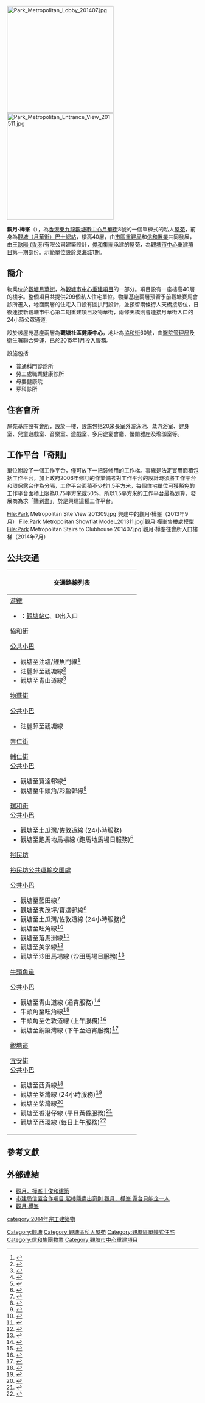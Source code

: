 {{Infobox_housinghk 
| name = 觀月·樺峯 <br> Park Metropolitan
| logo= [[File:Park_Metropolitan.jpg|250px]]
| photo = Park Metropolitan 201405.jpg
| phototitle =  觀月·樺峯
| address= {{HK}}[[九龍|九龍]][[觀塘|觀塘]][[月華街|月華街]]8號
| lot= 
| developer= [[市建局|市建局]]、[[信和置業|信和置業]]
| manager= 信和物業管理有限公司
| use = 住宅
| blocknumber = 1
| floor_area = 
| floornumber = 40
| yearofcompletion = 2014年7月<ref>{{cite news|url=http://hk.centadata.com/tfs_centadata/Pih2Sln/TransactionHistory.aspx?code=EWPPWKPEPK&type=1&info=basicinfo | title=觀月‧樺峰入伙日期 |publisher=[[中原地產|中原地產]] |date= }}{{zh-hant}}</ref>
| former = [[觀塘（月華街）巴士總站|觀塘（月華街）巴士總站]]
| website = http://www.parkmetropolitan.hk/tc/index.php
}}
[[File:Park_Metropolitan_Lobby_201407.jpg|280px]]
[[File:Park_Metropolitan_Entrance_View_201511.jpg|280px]]

'''觀月·樺峯'''（{{lang-en|Park Metropolitan}}），為[[香港|香港]][[東九龍|東九龍]][[觀塘市中心|觀塘市中心]][[月華街|月華街]]8號的一個單棟式的私人[[屋苑|屋苑]]，前身為[[觀塘（月華街）巴士總站|觀塘（月華街）巴士總站]]，樓高40層，由[[市區重建局|市區重建局]]和[[信和置業|信和置業]]共同發展，由[[王歐陽_(香港)|王歐陽 (香港)]]有限公司建築設計，[[俊和集團|俊和集團]]承建的屋苑，為[[觀塘市中心重建項目|觀塘市中心重建項目]]第一期部份。示範單位設於[[奧海城|奧海城]]1期。

== 簡介 ==
物業位於[[觀塘|觀塘]][[月華街|月華街]]，為[[觀塘市中心重建項目|觀塘市中心重建項目]]的一部分。項目設有一座樓高40層的樓宇。整個項目共提供299個私人住宅單位。物業基座兩層預留予前觀塘賽馬會診所遷入，地面兩層的住宅入口設有圓拱門設計，並預留兩條行人天橋接駁位，日後連接新觀塘市中心第二期重建項目及物華街，兩條天橋則會連接月華街入口的24小時公眾通道。

設於該屋苑基座兩層為'''觀塘社區健康中心'''，地址為[[協和街|協和街]]60號，由[[醫院管理局|醫院管理局]]及[[衞生署_(香港)|衛生署]]聯合營運，已於2015年1月投入服務。

;設施包括
*普通科門診診所
*勞工處職業健康診所
*母嬰健康院
*牙科診所

==住客會所==
屋苑基座設有[[會所|會所]]，設於一樓，設施包括20米長室外游泳池、蒸汽浴室、健身室、兒童遊戲室、音樂室、遊戲室、多用途宴會廳、優閒雅座及瑜珈室等。

== 工作平台「奇則」 ==
單位附設了一個工作平台，僅可放下一把裝修用的工作梯。事緣是法定實用面積包括工作平台，加上政府2006年修訂的作業備考對工作平台的設計時須將工作平台和環保露台作為分隔，工作平台面積不少於1.5平方米，每個住宅單位可獲豁免的工作平台面積上限為0.75平方米或50%，所以1.5平方米的工作平台最為划算，發展商為求「賺到盡」，於是興建這種工作平台。

<gallery>
File:Park Metropolitan Site View 201309.jpg|興建中的觀月·樺峯（2013年9月）
File:Park Metropolitan Showflat Model_201311.jpg|觀月·樺峯售樓處模型
File:Park Metropolitan Stairs to Clubhouse 201407.jpg|觀月·樺峯往會所入口樓梯（2014年7月）
</gallery>

== 公共交通 ==
{| class="mw-collapsible mw-collapsed wikitable" style="background:white; margin: 0 auto; width: auto;" 
! 交通路線列表
|-
|
;[[港鐵|港鐵]]
*{{港鐵路線標誌|KTL}}：[[觀塘站|觀塘站]]C、D出入口
;[[協和街|協和街]]
{{九龍新界巴士簡單列表|23|26M|89|89B|93A|213B}}{{過海隧道巴士簡單列表|601|601P}}{{九龍專線小巴簡單列表|22A|59}}{{新界專線小巴簡單列表|19S}}
;[[香港小型巴士|公共小巴]]
*觀塘至油塘/鯉魚門線<ref>{{Cite web |url=http://www.16seats.net/chi/rmb/r_k14.html |title=觀塘協和街　—　油塘及鯉魚門 |access-date=2016-12-17 |archive-date=2017-01-09 |archive-url=https://web.archive.org/web/20170109232510/http://www.16seats.net/chi/rmb/r_k14.html |dead-url=no }}</ref>
*油麗邨至觀塘線<ref>{{Cite web |url=http://www.16seats.net/chi/rmb/r_k21.html |title=油麗邨　—　觀塘物華街 |access-date=2016-12-17 |archive-date=2017-03-05 |archive-url=https://web.archive.org/web/20170305030516/http://www.16seats.net/chi/rmb/r_k21.html |dead-url=no }}</ref>
*觀塘至青山道線<ref>{{Cite web |url=http://www.16seats.net/chi/rmb/r_k02.html |title=觀塘協和街　—　青山道香港紗廠 |access-date=2016-12-17 |archive-date=2016-10-26 |archive-url=https://web.archive.org/web/20161026155503/http://www.16seats.net/chi/rmb/r_k02.html |dead-url=no }}</ref>
;[[物華街|物華街]]
{{九龍新界巴士簡單列表|14B|23M|28B|89X|N293}}{{九龍專線小巴簡單列表|22A|23}}
;[[香港小型巴士|公共小巴]]
*油麗邨至觀塘線
;[[崇仁街|崇仁街]]
{{九龍專線小巴簡單列表|56}}
;[[輔仁街|輔仁街]]
;[[香港小型巴士|公共小巴]]
*觀塘至寶達邨線<ref>{{Cite web |url=http://www.16seats.net/chi/rmb/r_k45.html |title=觀塘瑞和街街市　—　寶達邨 |access-date=2016-12-17 |archive-date=2017-01-07 |archive-url=https://web.archive.org/web/20170107231352/http://www.16seats.net/chi/rmb/r_k45.html |dead-url=no }}</ref>
*觀塘至牛頭角/彩盈邨線<ref>{{Cite web |url=http://www.16seats.net/chi/rmb/r_k23.html |title=觀塘瑞和街街市　—　牛頭角 |access-date=2016-12-17 |archive-date=2017-01-11 |archive-url=https://web.archive.org/web/20170111125851/http://www.16seats.net/chi/rmb/r_k23.html |dead-url=no }}</ref>
;[[瑞和街|瑞和街]]
;[[香港小型巴士|公共小巴]]
*觀塘至土瓜灣/佐敦道線 (24小時服務)
*觀塘至跑馬地馬場線 (跑馬地馬場日服務)<ref>{{Cite web |url=http://www.16seats.net/chi/rmb/r_kh11.html |title=觀塘協和街　＞　跑馬地馬場 |access-date=2016-12-17 |archive-url=https://web.archive.org/web/20161020043513/http://www.16seats.net/chi/rmb/r_kh11.html |archive-date=2016-10-20 |dead-url=yes }}</ref>
;[[裕民坊|裕民坊]]
{{九龍新界巴士簡單列表|1A|13D|13M|13P|14B|16M|23M|28B|89|89B|89X|95M|889|N293}}{{過海隧道巴士簡單列表|606|606A|606X|619|641|N619}}
;[[裕民坊公共運輸交匯處|裕民坊公共運輸交匯處]]
{{九龍新界巴士簡單列表|3D|16M|17|28S|N3D}}{{過海隧道巴士簡單列表|101|101R|101X|111R}}
{{九龍專線小巴簡單列表|22A|22M|23|23B|23M|34M|34S|36A|50|63}}{{新界專線小巴簡單列表|10M|13|501S}}
;[[香港小型巴士|公共小巴]]
*觀塘至藍田線<ref>{{Cite web |url=http://www.16seats.net/chi/rmb/r_k60.html |title=觀塘市中心　—　藍田 |access-date=2016-12-17 |archive-url=https://web.archive.org/web/20170111065106/http://www.16seats.net/chi/rmb/r_k60.html |archive-date=2017-01-11 |dead-url=yes }}</ref>
*觀塘至秀茂坪/寶達邨線<ref>{{Cite web |url=http://www.16seats.net/chi/rmb/r_k44.html |title=觀塘市中心　—　秀茂坪 |access-date=2016-12-17 |archive-date=2017-01-07 |archive-url=https://web.archive.org/web/20170107231205/http://www.16seats.net/chi/rmb/r_k44.html |dead-url=no }}</ref>
*觀塘至土瓜灣/佐敦道線 (24小時服務)<ref>{{Cite web |url=http://www.16seats.net/chi/rmb/r_k12.html |title=觀塘同仁街　—　佐敦道上海街 |access-date=2016-12-17 |archive-date=2017-01-09 |archive-url=https://web.archive.org/web/20170109070520/http://www.16seats.net/chi/rmb/r_k12.html |dead-url=no }}</ref>
*觀塘至旺角線<ref>{{Cite web |url=http://www.16seats.net/chi/rmb/r_k31.html |title=觀塘同仁街　—　旺角先達廣場／奧運站 |access-date=2016-12-17 |archive-date=2016-10-24 |archive-url=https://web.archive.org/web/20161024124234/http://www.16seats.net/chi/rmb/r_k31.html |dead-url=no }}</ref>
*觀塘至落馬洲線<ref>{{Cite web |url=http://www.16seats.net/chi/rmb/r_kn77.html |title=觀塘同仁街　—　落馬洲 |access-date=2016-12-17 |archive-date=2016-10-09 |archive-url=https://web.archive.org/web/20161009095632/http://www.16seats.net/chi/rmb/r_kn77.html |dead-url=no }}</ref>
*觀塘至美孚線<ref>{{Cite web |url=http://www.16seats.net/chi/rmb/r_k64.html |title=觀塘協和街　—　美孚 |access-date=2016-12-17 |archive-url=https://web.archive.org/web/20170205092419/http://www.16seats.net/chi/rmb/r_k64.html |archive-date=2017-02-05 |dead-url=yes }}</ref>
*觀塘至沙田馬場線 (沙田馬場日服務)<ref>{{Cite web |url=http://www.16seats.net/chi/rmb/r_kn89.html |title=觀塘協和街　—　沙田馬場 |access-date=2016-12-17 |archive-date=2016-10-19 |archive-url=https://web.archive.org/web/20161019213433/http://www.16seats.net/chi/rmb/r_kn89.html |dead-url=no }}</ref>
;[[牛頭角道|牛頭角道]]
{{九龍新界巴士簡單列表|13D|13M|14B|23M|28B|89|89B|95M|N293}}{{過海隧道巴士簡單列表|101|101X|606|606A|606X|619|641|N619}}
{{九龍專線小巴簡單列表|35|56|62S|90B}}{{新界專線小巴簡單列表|104|501S}}
{{新界居民巴士簡單列表|NR505}}
;[[香港小型巴士|公共小巴]]
*觀塘至青山道線 (通宵服務)<ref>{{Cite web |url=http://www.16seats.net/chi/rmb/r_k22.html |title=觀塘及黃大仙　—　青山道 |access-date=2016-12-17 |archive-date=2016-09-27 |archive-url=https://web.archive.org/web/20160927232923/http://www.16seats.net/chi/rmb/r_k22.html |dead-url=no }}</ref>
*牛頭角至旺角線<ref>{{Cite web |url=http://www.16seats.net/chi/rmb/r_k24.html |title=牛頭角站　—　旺角登打士街 |access-date=2016-12-17 |archive-date=2017-01-17 |archive-url=https://web.archive.org/web/20170117045640/http://16seats.net/chi/rmb/r_k24.html |dead-url=no }}</ref>
*牛頭角至佐敦道線 (上午服務)<ref>{{Cite web |url=http://www.16seats.net/chi/rmb/r_k56.html |title=牛頭角站　—　佐敦道吳松街 |access-date=2016-12-17 |archive-date=2017-01-08 |archive-url=https://web.archive.org/web/20170108135919/http://www.16seats.net/chi/rmb/r_k56.html |dead-url=yes }}</ref>
*觀塘至銅鑼灣線 (下午至通宵服務)<ref>{{Cite web |url=http://www.16seats.net/chi/rmb/r_kh01.html |title=銅鑼灣鵝頸橋　—　牛頭角及觀塘 |access-date=2016-12-17 |archive-date=2016-09-27 |archive-url=https://web.archive.org/web/20160927232928/http://www.16seats.net/chi/rmb/r_kh01.html |dead-url=no }}</ref>
;[[觀塘道|觀塘道]]
{{九龍新界巴士簡單列表|1A|3D|5R|6P|11B|11C|11D|11X|14|14X|15|15A|15X|16|17|23M|33B|38|38P|40|40A|40P|42C|61R|62P|62X|69C|74C|74D|74E|74F|74P|74X|80|80P|80X|83A|83X|88X|89B|89C|89D|89P|93K|95M|98|98A|98B|215P|215X|234C|234D|252X|258A|258D|258P|258S|259D|267X|268A|268C|269C|274X|277A|277E|277P|277X|292P|296A|296C|796S|889|N3D|X42C|X42P}}{{過海隧道巴士簡單列表|101|101R|101X|606|606A|606X|619|619P|641|671|671X|N619}}
{{大嶼山巴士簡單列表|A22|A29|E22|E22A|E22C|E22S|E22X|N29|NA29}}{{港島專線小巴簡單列表|61}}{{新界專線小巴簡單列表|102|102B|102S|501S}}{{新界居民巴士簡單列表|NR906}}
;[[宜安街|宜安街]]
;[[香港小型巴士|公共小巴]]
*觀塘至西貢線<ref>{{Cite web |url=http://www.16seats.net/chi/rmb/r_kn92.html |title=西貢市中心　—　觀塘宜安街 |access-date=2016-12-17 |archive-date=2016-12-21 |archive-url=https://web.archive.org/web/20161221190131/http://www.16seats.net/chi/rmb/r_kn92.html |dead-url=no }}</ref>
*觀塘至荃灣線 (24小時服務)<ref>{{Cite web |url=http://www.16seats.net/chi/rmb/r_kn40.html |title=荃灣荃灣街市街　—　觀塘宜安街 |access-date=2016-12-17 |archive-date=2016-10-05 |archive-url=https://web.archive.org/web/20161005034327/http://16seats.net/chi/rmb/r_kn40.html |dead-url=no }}</ref>
*觀塘至柴灣線<ref>{{Cite web |url=http://www.16seats.net/chi/rmb/r_kh08.html |title=觀塘宜安街　—　柴灣站 |access-date=2016-12-17 |archive-date=2016-10-21 |archive-url=https://web.archive.org/web/20161021145418/http://www.16seats.net/chi/rmb/r_kh08.html |dead-url=no }}</ref>
*觀塘至香港仔線 (平日黃昏服務)<ref>{{Cite web |url=http://www.16seats.net/chi/rmb/r_kh71.html |title=香港仔湖北街　—　觀塘宜安街 |access-date=2016-12-17 |archive-date=2018-10-29 |archive-url=https://web.archive.org/web/20181029101426/http://www.16seats.net/chi/rmb/r_kh71.html |dead-url=no }}</ref>
*觀塘至西環線 (每日上午服務)<ref>{{Cite web |url=http://www.16seats.net/chi/rmb/r_kh18.html |title=觀塘宜安街　＞　西環卑路乍街, 西環修打蘭街　＞　觀塘宜安街 |access-date=2016-12-17 |archive-date=2016-10-22 |archive-url=https://web.archive.org/web/20161022044838/http://www.16seats.net/chi/rmb/r_kh18.html |dead-url=no }}</ref>
|}

== 參考文獻 ==
{{reflist}}

== 外部連結 ==
{{commons category|Park Metropolitan}}
* [http://www.chunwo.com/Page/ProjectDetail.aspx?id=11 觀月．樺峯｜俊和建築]
*[http://hk.apple.nextmedia.com/news/art/20130820/18386282 市建局信置合作項目 起樓賺盡出奇則 觀月．樺峯 露台只能企一人] {{Wayback|url=http://hk.apple.nextmedia.com/news/art/20130820/18386282 |date=20150606120853 }}
*[https://web.archive.org/web/20131029192818/http://parkmetropolitan.com.hk/ 觀月·樺峯]

{{市區重建局}}
{{信和置業}}
[[Category:觀塘|Category:觀塘]]
[[Category:觀塘區私人屋苑|Category:觀塘區私人屋苑]]
[[Category:觀塘區單幢式住宅|Category:觀塘區單幢式住宅]]
[[category:2014年完工建築物|category:2014年完工建築物]]
[[Category:信和集團物業|Category:信和集團物業]]
[[Category:觀塘市中心重建項目|Category:觀塘市中心重建項目]]